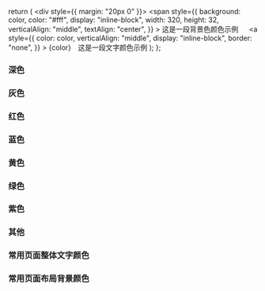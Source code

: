   return (
    <div style={{ margin: "20px 0" }}>
      <span
        style={{
          background: color,
          color: "#fff",
          display: "inline-block",
          width: 320,
          height: 32,
          verticalAlign: "middle",
          textAlign: "center",
        }}
      >
        这是一段背景色颜色示例
      </span>
      &emsp;
      <a
        style={{
          color: color,
          verticalAlign: "middle",
          display: "inline-block",
          border: "none",
        }}
      >
        {color}&emsp;这是一段文字颜色示例
      </a>
    </div>
  );
};

### 深色
<ColorPreview color="#1f2d3d"></ColorPreview>
<ColorPreview color="#263445"></ColorPreview>
<ColorPreview color="#324157"></ColorPreview>
<ColorPreview color="#304156"></ColorPreview>





### 灰色
<ColorPreview color="#808080"></ColorPreview>
<ColorPreview color="#9e9e9e"></ColorPreview>
<ColorPreview color="#c0c0c0"></ColorPreview>
<ColorPreview color="#f4f4f5"></ColorPreview>
<ColorPreview color="#fffafa"></ColorPreview>
<ColorPreview color="#989898"></ColorPreview>
<ColorPreview color="#bfcbd9"></ColorPreview>





### 红色
<ColorPreview color="#c00"></ColorPreview>
<ColorPreview color="#ff0000"></ColorPreview>
<ColorPreview color="#c03639"></ColorPreview>
<ColorPreview color="#f44336"></ColorPreview>
<ColorPreview color="#e91e63"></ColorPreview>
<ColorPreview color="#ff3f8c"></ColorPreview>
<ColorPreview color="#e65d6e"></ColorPreview>






### 蓝色
<ColorPreview color="#001528"></ColorPreview>
<ColorPreview color="#005ea7"></ColorPreview>
<ColorPreview color="#3f51b5"></ColorPreview>
<ColorPreview color="#3a71a8"></ColorPreview>
<ColorPreview color="#2196f3"></ColorPreview>
<ColorPreview color="#409eff"></ColorPreview>
<ColorPreview color="#5c9ff3"></ColorPreview>

<ColorPreview color="#03a9f4"></ColorPreview>



### 黄色
<ColorPreview color="#ff5722"></ColorPreview>
<ColorPreview color="#ffc107"></ColorPreview>
<ColorPreview color="#ff9800"></ColorPreview>
<ColorPreview color="#ffa500"></ColorPreview>
<ColorPreview color="#fec171"></ColorPreview>
<ColorPreview color="#f08713"></ColorPreview>
<ColorPreview color="#ffff00"></ColorPreview>
<ColorPreview color="#ffeb3b"></ColorPreview>
<ColorPreview color="#cddc39"></ColorPreview>




### 绿色
<ColorPreview color="#008000"></ColorPreview>
<ColorPreview color="#1aad19"></ColorPreview>
<ColorPreview color="#009688"></ColorPreview>
<ColorPreview color="#4caf50"></ColorPreview>

<ColorPreview color="#8bc34a"></ColorPreview>

<ColorPreview color="#30b08f"></ColorPreview>
<ColorPreview color="#4ab7bd"></ColorPreview>
<ColorPreview color="#00bcd4"></ColorPreview>



### 紫色
<ColorPreview color="#673ab7"></ColorPreview>
<ColorPreview color="#800080"></ColorPreview>
<ColorPreview color="#9c27b0"></ColorPreview>



### 其他


<ColorPreview color="#795548"></ColorPreview>
<ColorPreview color="#607d8b"></ColorPreview>



### 常用页面整体文字颜色
<ColorPreview color="#5e6d82"></ColorPreview>
<ColorPreview color="#8f9ea6"></ColorPreview>


### 常用页面布局背景颜色
<ColorPreview color="#f1f2f6"></ColorPreview>
<ColorPreview color="#f6f8fa"></ColorPreview>
<ColorPreview color="#E7EBEE"></ColorPreview>
<ColorPreview color="#f4f4f4"></ColorPreview>





